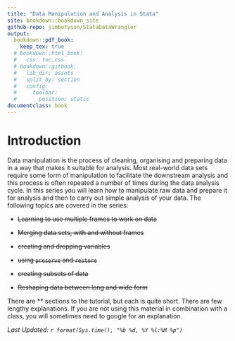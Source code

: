 ---
title: "Data Manipulation and Analysis in Stata"
site: bookdown::bookdown_site
github-repo: jimbotyson/StataDataWrangler
output:
  bookdown::pdf_book:
    keep_tex: true
  # bookdown::html_book:
  #   css: toc.css
  # bookdown::gitbook:
  #   lib_dir: assets
  #   split_by: section
  #   config:
  #     toolbar:
  #       position: static
documentclass: book
---

# Introduction

Data manipulation is the process of cleaning, organising and preparing data in a way that makes it suitable for analysis. Most real-world data sets require some form of manipulation to facilitate the downstream analysis and this process is often repeated a number of times during the data analysis cycle. In this series you will learn how to manipulate raw data and prepare it for analysis and then to carry out simple analysis of your data. The following topics are covered in the series:

-   ~~Learning to use multiple frames to work on data~~

-   ~~Merging data sets, with and without frames~~

-   ~~creating and dropping variables~~

-   ~~using `preserve` and `restore`~~

-   ~~creating subsets of data~~

-   ~~Reshaping data between long and wide form~~

There are \*\* sections to the tutorial, but each is quite short. There are few lengthy explanations. If you are not using this material in combination with a class, you will sometimes need to google for an explanation.

*Last Updated: `r format(Sys.time(), "%b %d, %Y %l:%M %p")`*
